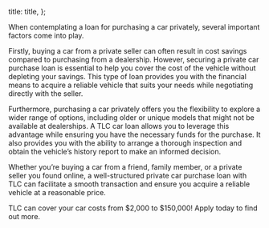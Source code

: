 

  title: title,
};


When contemplating a loan for purchasing a car privately, several important factors come into play.

Firstly, buying a car from a private seller can often result in cost savings compared to purchasing from a dealership. However, securing a private car purchase loan is essential to help you cover the cost of the vehicle without depleting your savings. This type of loan provides you with the financial means to acquire a reliable vehicle that suits your needs while negotiating directly with the seller.

Furthermore, purchasing a car privately offers you the flexibility to explore a wider range of options, including older or unique models that might not be available at dealerships. A TLC car loan allows you to leverage this advantage while ensuring you have the necessary funds for the purchase. It also provides you with the ability to arrange a thorough inspection and obtain the vehicle’s history report to make an informed decision.

Whether you’re buying a car from a friend, family member, or a private seller you found online, a well-structured private car purchase loan with TLC can facilitate a smooth transaction and ensure you acquire a reliable vehicle at a reasonable price.

TLC can cover your car costs from $2,000 to $150,000! Apply today to find out more.
